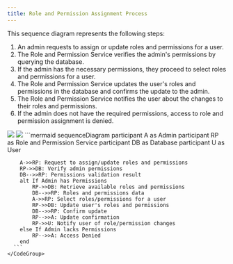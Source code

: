 ```yaml
---
title: Role and Permission Assignment Process
---
```


This sequence diagram represents the following steps:

1. An admin requests to assign or update roles and permissions for a user.
1. The Role and Permission Service verifies the admin's permissions by querying the database.
1. If the admin has the necessary permissions, they proceed to select roles and permissions for a user.
1. The Role and Permission Service updates the user's roles and permissions in the database and confirms the update to the admin.
1. The Role and Permission Service notifies the user about the changes to their roles and permissions.
1. If the admin does not have the required permissions, access to role and permission assignment is denied.

<Tabs>
  <Tab title="image">
    <img className="block dark:hidden" src="https://mermaid.ink/img/pako:eNqNU8tu2zAQ_JUFL73YjmzLUqJDgKDpoYcWgYP0UOiyJlc2UYlUScqoa_jfu5T8LFKgOggSd3ZmOFzuhbSKRCE8_ezISHrWuHbYlKZFF7TULZoACOjhSTXa3K67NhaWtqYxGjV-Iddo77U141dyWy3pFq5WEf6MAVfo_6p1sfTmyZWsgePHR9cWsIymfIBguer12tx1rcJA4FjSA2tCe9b0pXEtN6pVAd_I6WoHGC3fQtRqfCS_uPWwxVozMX-DI9_VgT3UAT5Xw65hw-ZermmAn7PakoLTtCXALeoaV_U_Dca2i4PleyBgHzggTzG8Uk0yDJx319DKOj6brk_txtHbEFOsfPD_Z-ajNZV2DQwJn_m4imc-OWD6oK4UuwK-2hADj4Jgq17xyinIDZo1sSbVni6x1ih_vB_sIPskJXmeGDKaFDcbfomRaLgBteKp3ceGUoQNNVSKgj8VVRjPT5TmwFDsgn3dGSmK4DoaiWF3xyEXRYXsZyR4Ar9b25xA_CuKvfglimlyP5nPF8l0miazNF1k-Ujs4nI2maX5_TxJ54t8kaX5YSR-9wzJJM8fHpI0y-aLbJbnKXeQ0sG6L8NF6-_bycinvnL0cfgDnHc3qw?type=png" />
    <img className="hidden dark:block" src="https://mermaid.ink/img/pako:eNqNVE1v2zAM_SuEhsCXpHUTx258KFA0K7DDhiJZexh8YWw6FWpLniQHzYr891J28zV0wC6yLD7yPT-RfhO5LkikwtLvllROc4lrg3WmBoO3TAFIJV0K3RYgcM9UU5BCUKB5CYanp09oJK4qssEBzqHGyBrN9k5X2vi8L7PJPLy_36ceET_p1R1RYRgGPWLnH7zsBoNMNWiczGWDygECWrgtaqnOz03jAwtd0QhVMXogU0trpVajJZmNzOkcXqw8fI4OV2j_irU-9GjJZMyBo5sb06Sw8EZZB05z1Mq1umybAh2BYUoLzAnNgdNmyjScWKxSeCIjyy2gl3wOKVajj-JHtRY2WEkuzHswZNvKsYbKwbey_2p4ZnEPp2W8XQe2BTkjaUOAG5SVv5h_CfRpRwWLz0DAOrBH7m1YUkW562tenkJLbfhu2s61M0WPvU0-Etj_E3OnVSlNDb3Dh3ocxUO9vMd0Rp0wtin80M4b7glBlx3jiVLIn1GtiTmpsnS0tcL85XNje9rbPCfLHUNKUsHJihcxFDUnoCx4krrmz0Q3FJlIeVtQif7-BLcxQ7F1erlVuUidaWko-q_7GDyRlsh6hoI78JfW9R7EryJ9E68ivQqvLyaTaXh1FYXjKJrGyVBs_XF8MY6S60kYTabJNI6S3VD86SqEF0kym4VRHE-m8ThJIs6gQjptvvfD3_0D9kK-dpEPHbt3T39i_w?type=png" />
  </Tab>
  <Tab title="code">
    <CodeGroup>
      ```mermaid
      sequenceDiagram
        participant A as Admin
        participant RP as Role and Permission Service
        participant DB as Database
        participant U as User

        A->>RP: Request to assign/update roles and permissions
        RP->>DB: Verify admin permissions
        DB-->>RP: Permissions validation result
        alt If Admin has Permissions
            RP->>DB: Retrieve available roles and permissions
            DB-->>RP: Roles and permissions data
            A->>RP: Select roles/permissions for a user
            RP->>DB: Update user's roles and permissions
            DB-->>RP: Confirm update
            RP-->>A: Update confirmation
            RP->>U: Notify user of role/permission changes
        else If Admin lacks Permissions
            RP-->>A: Access Denied
        end
      ```
    </CodeGroup>
  </Tab>
</Tabs>
